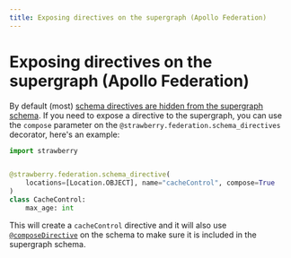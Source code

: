 ```yaml
---
title: Exposing directives on the supergraph (Apollo Federation)
---
```


# Exposing directives on the supergraph (Apollo Federation)

By default (most)
[schema directives are hidden from the supergraph schema](https://www.apollographql.com/docs/federation/federated-types/federated-directives/#composedirective).
If you need to expose a directive to the supergraph, you can use the `compose`
parameter on the `@strawberry.federation.schema_directives` decorator, here's an
example:

```python
import strawberry


@strawberry.federation.schema_directive(
    locations=[Location.OBJECT], name="cacheControl", compose=True
)
class CacheControl:
    max_age: int
```

This will create a `cacheControl` directive and it will also use
[`@composeDirective`](https://www.apollographql.com/docs/federation/federated-types/federated-directives/#composedirective)
on the schema to make sure it is included in the supergraph schema.